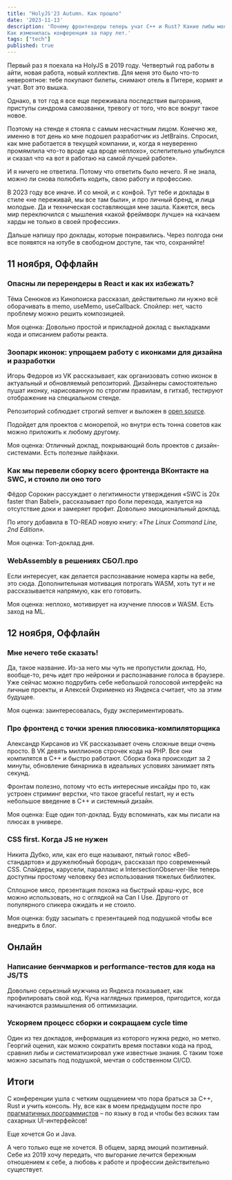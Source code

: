 ```yaml
---
title: "HolyJS'23 Autumn. Как прошло"
date: '2023-11-13'
description: 'Почему фронтендеры теперь учат С++ и Rust? Какие либы можно выкинуть? 
Как изменилась конференция за пару лет.'
tags: ["tech"]
published: true
---
```


Первый раз я поехала на HolyJS в 2019 году. Четвертый год работы в айти, новая работа, новый коллектив.
Для меня это было что-то невероятное: тебе покупают билеты, снимают отель в Питере, кормят и учат. 
Вот это вышка. 

Однако, в тот год я все еще переживала последствия выгорания, 
приступы синдрома самозванки, тревогу от того, что все вокруг такое новое.

Поэтому на стенде я стояла с самым несчастным лицом. Конечно же, именно в тот день ко мне подошел разработчик из JetBrains.
Спросил, как мне работается в текущей компании, и, когда я неуверенно промямлила что-то вроде «да вроде неплохо», ослепительно улыбнулся
и сказал что «а вот я работаю на самой лучшей работе».

И я ничего не ответила. Потому что ответить было нечего. Я не знала, можно ли снова полюбить кодить, свою работу и профессию. 

В 2023 году все иначе. И со мной, и с конфой.
Тут тебе и доклады в стиле «не переживай, мы все там были», и про личный бренд, и лица молодые. Да и техническая составляющая
мне зашла. Кажется, весь мир переключился с мышления «какой фреймворк лучше» на «качаем харды не только в своей профессии».

Дальше напишу про доклады, которые понравились. Через полгода они все появятся на ютубе в свободном доступе, так что, сохраняйте!

## 11 ноября, Оффлайн

### Опасны ли перерендеры в React и как их избежать?

Тёма Сенюков из Кинопоиска рассказал, действительно ли нужно всё оборачивать в memo, useMemo, useCallback.
Спойлер: нет, часто проблему можно решить композицией.

Моя оценка: Довольно простой и прикладной доклад с выкладками кода и описанием работы реакта.

### Зоопарк иконок: упрощаем работу с иконками для дизайна и разработки

Игорь Федоров из VK рассказывает, как организовать сотню иконок в актуальный и обновляемый репозиторий. 
Дизайнеры самостоятельно пушат иконку, нарисованную по строгим правилам, в гитхаб, тестируют отображение на специальном стенде.

Репозиторий соблюдает строгий semver и выложен в <a href="https://github.com/VKCOM/icons/" target="_blank" rel="noreferrer nofollow">open source</a>.

Подойдет для проектов с монорепой, но внутри есть тонна советов как можно приложить к любому другому.

Моя оценка: Отличный доклад, покрывающий боль проектов с дизайн-системами. Есть полезные лайфхаки.

### Как мы перевели сборку всего фронтенда ВКонтакте на SWC, и стоило ли оно того

Фёдор Сорокин рассуждает о легитимности утверждения «SWC is 20x faster than Babel», рассказывает про боли перехода, 
жалуется на отсутствие доки и замеряет профит. Довольно эмоциональный доклад.

По итогу добавила в TO-READ новую книгу: *«The Linux Command Line, 2nd Edition»*.

Моя оценка: Топ-доклад дня.

### WebAssembly в решениях СБОЛ.про

Если интересует, как делается распознавание номера карты на вебе, это сюда. Дополнительная мотивация потрогать WASM,
хоть тут и не рассказывается напрямую, как его готовить.

Моя оценка: неплохо, мотивирует на изучение плюсов и WASM. Есть заход на ML.

## 12 ноября, Оффлайн

### Мне нечего тебе сказать!

Да, такое название. Из-за него мы чуть не пропустили доклад. Но, вообще-то, речь идет про нейронки и распознавание голоса в браузере.
Уже сейчас можно подрубить себе небольшой голосовой интерфейс на личные проекты, 
и Алексей Охрименко из Яндекса считает, что за этим будущее.

Моя оценка: заинтересовалась, буду экспериментировать.

### Про фронтенд с точки зрения плюсовика-компиляторщика

Александр Кирсанов из VK рассказывает очень сложные вещи очень просто. В VK девять миллионов строчек кода на PHP. Все они компилятся 
в C++ и быстро работают. Сборка бэка происходит за 2 минуты, обновление бинарника в идеальных условиях занимает пять секунд.

Фронтам полезно, потому что есть интересные инсайды про то, как устроен стриминг верстки, что такое graceful restart, ну и
есть небольшое введение в C++ и системный дизайн.

Моя оценка: Еще один топ-доклад. Буду вспоминать, как мы писали на плюсах в универе.

### CSS first. Когда JS не нужен

Никита Дубко, или, как его еще называют, пятый голос «Веб-стандартов» и дружелюбный бородач, рассказал про современный CSS. Слайдеры, карусели,
параллакс и IntersectionObserver-like теперь доступны простому человеку без использования тяжелых библиотек.

Сплошное мясо, презентация похожа на быстрый краш-курс, все можно использовать, но с оглядкой на Can I Use. Другого
от популярного спикера ожидать и не стоило.

Моя оценка: буду засыпать с презентацией под подушкой чтобы все внедрить в блог.

## Онлайн

### Написание бенчмарков и performance-тестов для кода на JS/TS

Довольно серьезный мужчина из Яндекса показывает, как профилировать свой код. Куча наглядных примеров, пригодится, 
когда начинаются размышления об оптимизации.

### Ускоряем процесс сборки и сокращаем cycle time

Один из тех докладов, информация из которого нужна редко, но метко. Георгий оценил, как можно сократить время поставки
кода на прод, сравнил либы и систематизировал уже известные знания. С таким тоже можно засыпать под подушкой, мечтая
о собственном CI/CD.

## Итоги

С конференции ушла с четким ощущением что пора браться за С++, Rust и учить консоль. Ну, все как в моем предыдущем посте про 
<a href="/posts/prag-prog" target="_blank">прагматичных программистов</a> – по языку в год и чтобы без всяких там сахарных
UI-интерфейсов!

Еще хочется Go и Java.

А чего только еще не хочется. В общем, заряд эмоций позитивный. Себе из 2019 хочу передать, что выгорание лечится бережным отношением к себе,
а любовь к работе и профессии действительно существует.